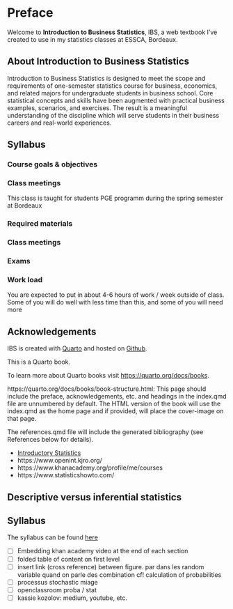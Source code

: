 # Preface {.unnumbered}

Welcome to **Introduction to Business Statistics**, IBS, a web textbook I've created to use in my statistics classes at ESSCA, Bordeaux.

## About Introduction to Business Statistics

Introduction to Business Statistics is designed to meet the scope and requirements of one-semester statistics course for business, economics, and related majors for undergraduate students in business school. Core statistical concepts and skills have been augmented with practical business examples, scenarios, and exercises. The result is a meaningful understanding of the discipline which will serve students in their business careers and real-world experiences.

## Syllabus

### Course goals & objectives

### Class meetings

This class is taught for students PGE programm during the spring semester at Bordeaux

### Required materials

### Class meetings

### Exams

### Work load

You are expected to put in about 4-6 hours of work / week outside of class. Some of you will do well with less time than this, and some of you will need more

## Acknowledgements

IBS is created with [Quarto](https://quarto.org/docs/books/) and hosted on [Github]().







This is a Quarto book.

To learn more about Quarto books visit <https://quarto.org/docs/books>.

https://quarto.org/docs/books/book-structure.html: This page should include the preface, acknowledgements, etc. and headings in the index.qmd file are unnumbered by default. The HTML version of the book will use the index.qmd as the home page and if provided, will place the cover-image on that page.

The references.qmd file will include the generated bibliography (see References below for details).

- [Introductory Statistics](https://openstax.org/details/books/introductory-statistics-2e?Book%20details)
- https://www.openint.kjro.org/
- https://www.khanacademy.org/profile/me/courses
- https://www.statisticshowto.com/

## Descriptive versus inferential statistics

## Syllabus

The syllabus can be found [here](syllabus.qmd)

- [ ] Embedding khan academy video at the end of each section
- [ ] folded table of content on first level
- [ ] insert link (cross reference) between figure. par dans les random variable quand on parle des combination cf! calculation of probabilities
- [ ] processus stochastic miage
- [ ] openclassroom proba / stat
- [ ] kassie kozolov: medium, youtube, etc.
